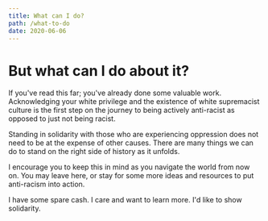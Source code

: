 ```yaml
---
title: What can I do?
path: /what-to-do
date: 2020-06-06
---
```



<Layout>
<SEO title="What Can I Do?" />

# But what can I do about it?

If you've read this far; you've already done some valuable work.
Acknowledging your white privilege and the existence of white supremacist
culture is the first step on the journey to being actively anti-racist as
opposed to just not being racist.

Standing in solidarity with those who are experiencing oppression does not
need to be at the expense of other causes. There are many things we can do
to stand on the right side of history as it unfolds.

I encourage you to keep this in mind as you navigate the world from now
on. You may leave here, or stay for some more ideas and resources to put
anti-racism into action.

<div className="mt-6 flex space-x-4">
    <Link to="/donate" class="flex-initial rounded-lg bg-white text-purple p-3 no-underline">
    I have some spare cash.
    </Link>
    <Link to="/learn" class="flex-initial rounded-lg bg-white text-purple p-3 no-underline">
    I care and want to learn more.
    </Link>
    <Link to="/amplify" class="flex-initial rounded-lg bg-white text-purple p-3 no-underline">
    I'd like to show solidarity.
    </Link>
</div>
</Layout>
